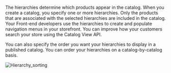 The hierarchies determine which products appear in the catalog. When you create a catalog, you specify one or more hierarchies. Only the products that are associated with the selected hierarchies are included in the catalog. Your Front-end developers use the hierarchies to create and populate navigation menus in your storefront. You can improve how your customers search your store using the Catalog View API.

You can also specify the order you want your hierarchies to display in a published catalog. You can order your hierarchies on a catalog-by-catalog basis.

![Hierarchy_sorting](/assets/hierarchy_sorting.png)
